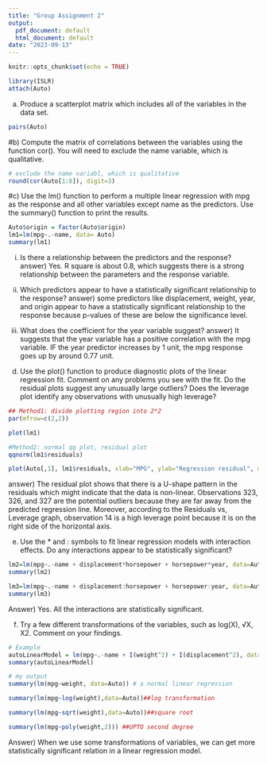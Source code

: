 ---
title: "Group Assignment 2"
output:
  pdf_document: default
  html_document: default
date: "2023-09-13"
---

```{r setup, include=FALSE}
knitr::opts_chunk$set(echo = TRUE)
```

```{r cars}
library(ISLR)
attach(Auto)
```


(a) Produce a scatterplot matrix which includes all of the variables in the data set.
```{r}
pairs(Auto)
```

#b) Compute the matrix of correlations between the variables using the function cor(). You will need to exclude the name variable, which is qualitative.

```{r}
# exclude the name variabl, which is qualitative
round(cor(Auto[1:8]), digit=3)
```

#c) Use the lm() function to perform a multiple linear regression with mpg as the response and all other variables except name as the predictors. Use the summary() function to print the results.
```{r}
Auto$origin = factor(Auto$origin)
lm1=lm(mpg~.-name, data= Auto)
summary(lm1)
```
i) Is there a relationship between the predictors and the response?
    answer) Yes. R square is about 0.8, which suggests there is a strong relationship between the parameters and the response variable.

ii) Which predictors appear to have a statistically significant relationship to the response?
    answer) some predictors like displacement, weight, year, and origin appear to have a statistically significant relationship to the response because p-values of these are below the significance level.

iii) What does the coefficient for the year variable suggest?
    answer) It suggests that the year variable has a positive correlation with the mpg variable. IF the year predictor increases by 1 unit, the mpg response goes up by around 0.77 unit. 

(d) Use the plot() function to produce diagnostic plots of the linear regression fit. Comment on any problems you see with the fit. Do the residual plots suggest any unusually large outliers? Does the leverage plot identify any observations with unusually high leverage?
```{r}
## Method1: divide plotting region into 2*2
par(mfrow=c(2,2)) 

plot(lm1)

#Method2: normal qq plot, residual plot
qqnorm(lm1$residuals)

plot(Auto[,1], lm1$residuals, xlab="MPG", ylab="Regression residual", main="Residual plot")

```
answer) The residual plot shows that there is a U-shape pattern in the residuals which might indicate that the data is non-linear. Observations 323, 326, and 327 are the potential outliers because they are far away from the predicted regression line. Moreover, according to the Residuals vs, Leverage graph, observation 14 is a high leverage point because it is on the right side of the horizontal axis.


(e) Use the * and : symbols to fit linear regression models with interaction effects. Do any interactions appear to be statistically significant?
```{r}
lm2=lm(mpg~.-name + displacement*horsepower + horsepower*year, data=Auto)
summary(lm2)

lm3=lm(mpg~.-name + displacement:horsepower + horsepower:year, data=Auto)
summary(lm3)
```
Answer) Yes. All the interactions are statistically significant.

(f) Try a few different transformations of the variables, such as log(X), √X, X2. Comment on your findings.
```{r}
# Example
autoLinearModel = lm(mpg~.-name + I(weight^2) + I(displacement^2), data=Auto)
summary(autoLinearModel)

# my output
summary(lm(mpg~weight, data=Auto)) # a normal linear regression

summary(lm(mpg~log(weight),data=Auto))##log transformation

summary(lm(mpg~sqrt(weight),data=Auto))##square root

summary(lm(mpg~poly(weight,2))) ##UPTO second degree

```
Answer) When we use some transformations of variables, we can get more statistically significant relation in a linear regression model.
